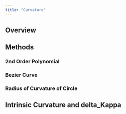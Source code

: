 ```yaml
---
title: "Curvature"
---
```


## Overview

## Methods

### 2nd Order Polynomial

### Bezier Curve

### Radius of Curvature of Circle

## Intrinsic Curvature and delta_Kappa
